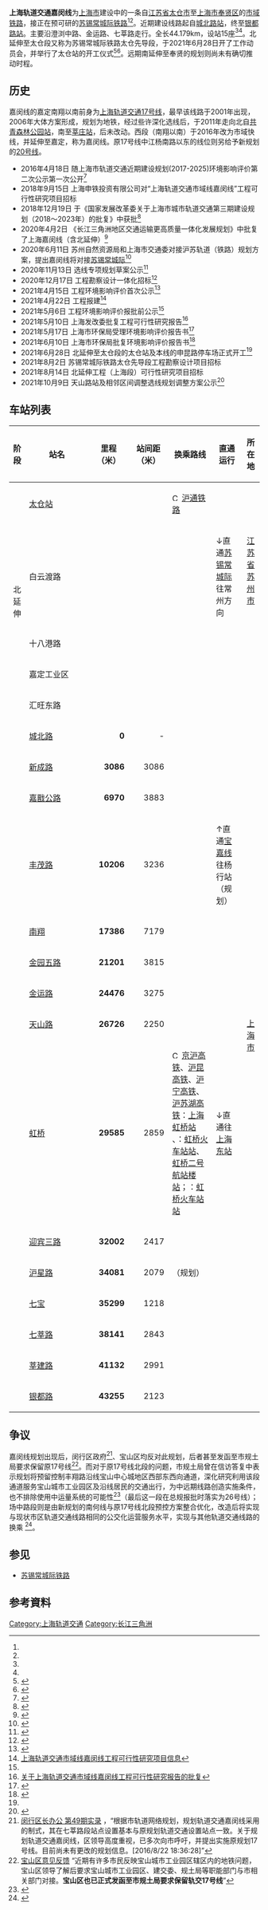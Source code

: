 {{SH Future infrastructure}}
{{JS Future infrastructure}}
{{NoteTA
|G1=Transport
|G2=Unit
}}
{{Infobox rail system-route
|rail_name=嘉闵线
|banner_color={{上海地铁颜色|嘉闵|yes}}
|logo_filename=
|image=
|imagesize=
|caption=
|image_width=
|code_name=
|locale={{CHN}}[[上海市|上海市]]
|service_type=[[通勤铁路|市郊通勤铁路]]
|system=[[上海市域轨道交通|上海市域轨道交通]]
|status=建设中
|begin_operation=预计2027年6月
|system_length=44.179公里
|stations=15
|start=[[城北路站|城北路站]]<br />[[银都路站|银都路站]]
|fleet_size=8节[[CRH6|CRH6]]F型车
|max_speed=160公里/小時
|track_gauge={{标准轨}}
|min_radius=
|max_grade=
|engine=[[接触网供电|接触网供电]] 25000V 50Hz
|depot=
|operator=
|system_map=
|mapimage_width=250px
|map={{模板:嘉闵线RDT}}
}}

'''上海轨道交通嘉闵线'''为[[上海市|上海市]]建设中的一条自[[江苏省|江苏省]][[太仓市|太仓市]]至[[上海市|上海市]][[奉贤区|奉贤区]]的[[市域铁路|市域铁路]]，接正在预可研的[[苏锡常城际铁路|苏锡常城际铁路]]<ref name="taicang"/><ref name="taicang2"/>。近期建设线路起自[[城北路站|城北路站]]，终至[[银都路站|银都路站]]。主要沿澄浏中路、金运路、七莘路走行。全长44.179km，设站15座<ref name="envir20160418" /><ref name="国发"/>。北延伸至太仓段又称为苏锡常城际铁路太仓先导段，于2021年6月28日开了工作动员会，并举行了太仓站的开工仪式<ref name="taicang2">{{cite news | title = 苏州16个重点交通项目集中开工 总投资596.18亿元| publisher = 江苏人民政府 | date = 2021-07-09 | url = http://www.jiangsu.gov.cn/art/2021/6/29/art_33718_9865556.html?gqnahi=affiy2 | language = zh | accessdate = 2021-07-09 | archive-date = 2021-07-09 | archive-url = http://www.freezepage.com/1625806171IFSJFCZBLK | dead-url = no }}</ref><ref name="taicang">{{cite news | title = 解锁“沪太同城”新速度！ | publisher = 太仓发布 | date = 2021-07-09 | url = https://mp.weixin.qq.com/s/8dgC_lMvMfWAw_fLCuWfuA | language = zh | accessdate = 2021-07-09 | archive-date = 2021-07-09 | archive-url = https://web.archive.org/web/20210709190851/https://mp.weixin.qq.com/s/8dgC_lMvMfWAw_fLCuWfuA }}</ref>。远期南延伸至奉贤的规划则尚未有确切推动时程。

==历史==
{{main|上海轨道交通17号线 (2010年前)}}
嘉闵线的嘉定南翔以南前身为[[上海轨道交通17号线_(2010年前)|上海轨道交通17号线]]，最早该线路于2001年出现，2006年大体方案形成，规划为地铁，经过些许深化选线后，于2011年走向北自[[共青森林公园站|共青森林公园站]]，南至[[莘庄站|莘庄站]]，后未改动。西段（南翔以南）于2016年改为市域快线，并延伸至嘉定，称为嘉闵线。原17号线中江杨南路以东的线位则另给予新规划的[[上海轨道交通20号线|20号线]]。

*2016年4月18日 随上海市轨道交通近期建设规划(2017-2025)环境影响评价第二次公示第一次公开<ref name="envir20160418">{{cite news|url=http://www.envir.gov.cn/docs/2016/20160418709.htm|title=上海市轨道交通近期建设规划(2017-2025)环境影响评价第二次公示|last=|first=|date=2016-04-18|work=|publisher=上海环境热线|accessdate=|language=zh|archiveurl=https://web.archive.org/web/20160506185941/http://www.envir.gov.cn/docs/2016/20160418709.htm|archivedate=2016-05-06|dead-url=no}}</ref>
*2018年9月15日 上海申铁投资有限公司对“上海轨道交通市域线嘉闵线”工程可行性研究项目招标
*2018年12月19日 于《国家发展改革委关于上海市城市轨道交通第三期建设规划（2018～2023年）的批复》中获批<ref name="国发">{{cite web |title=国家发展改革委关于上海市城市轨道交通第三期建设规划（2018～2023年）的批复 |url=http://www.ndrc.gov.cn/gzdt/201812/t20181219_922982.html |publisher=[[国家发展改革委|国家发展改革委]] |accessdate=2018-12-20 |archive-url=https://web.archive.org/web/20181219100744/http://www.ndrc.gov.cn/gzdt/201812/t20181219_922982.html |archive-date=2018-12-19 |dead-url=yes }}</ref>
*2020年4月2日 《长江三角洲地区交通运输更高质量一体化发展规划》中批复了上海嘉闵线（含北延伸）<ref name="20200429fgw">{{cite news | title = 长江三角洲地区交通运输更高质量一体化发展规划 | publisher = 国家发展改革委 交通运输部 | date = 2020-04-02 | url = http://www.gov.cn/zhengce/zhengceku/2020-04/29/5507368/files/a3b6b099ebbf416985bf6b807a5a433f.pdf | language = zh | accessdate = 2020-11-16 | archive-date = 2020-07-27 | archive-url = https://web.archive.org/web/20200727124930/http://www.gov.cn/zhengce/zhengceku/2020-04/29/5507368/files/a3b6b099ebbf416985bf6b807a5a433f.pdf | dead-url = no }}</ref>
*2020年6月11日 苏州自然资源局和上海市交通委对接沪苏轨道（铁路）规划方案，提出嘉闵线将对接[[苏锡常快线|苏锡常城际]]<ref>{{cite web|url=http://zrzy.jiangsu.gov.cn/sz/gtzx/gzdt/202006/t20200615_933288.htm|archive-url=http://www.freezepage.com/1592380564QBAYMBCCTX|publisher=苏州自然资源与规划局|title=上海市交通委员会赴我市对接沪苏轨道（铁路）规划方案情况|accessdate=2020-06-17|archive-date=2020-06-17|dead-url=no}}</ref>
*2020年11月13日 选线专项规划草案公示<ref name=jtw202011>{{cite web|title=上海市轨道交通嘉闵线（城北路站—银都路站）选线专项规划（草案公示）|url=http://www.shsttz.cn/STTZOAGS/ext_resource/notice2.pdf|date=2020-11-13|accessdate=2020-11-13|archive-url=https://web.archive.org/web/20201113115545/http://www.shsttz.cn/STTZOAGS/ext_resource/notice2.pdf|archive-date=2020-11-13|dead-url=no}}</ref>
*2020年12月17日 工程勘察设计一体化招标<ref>{{Cite web |url=https://ciac.zjw.sh.gov.cn/NetInterBidweb/GKTB/DefaultV2019.aspx?gkzbXh=171033 |title=上海轨道交通市域线嘉闵线工程勘察设计一体化 |access-date=2021-06-11 |archive-date=2021-06-11 |archive-url=https://web.archive.org/web/20210611070839/https://ciac.zjw.sh.gov.cn/NetInterBidweb/GKTB/DefaultV2019.aspx?gkzbXh=171033 }}</ref>
*2021年4月15日 工程环境影响评价首次公示<ref name="hp20210420">{{cite web |title=上海轨道交通市域线嘉闵线工程环境影响报告书 环境影响报告书公众意见征求的网络公示 |url=https://e2.sthj.sh.gov.cn/jsxmxxgk/eiareport/action/jsxm_eiaReportDetail.do?from=jsxm&stEiaId=485bdfe8-7496-4259-805e-675fd8f4f425&type=%E6%8A%A5%E5%91%8A%E4%B9%A6 |access-date=2022-04-20}}</ref>
*2021年4月22日 工程报建<ref>[https://ciac.zjw.sh.gov.cn/xmbjwsbsweb/xmquery/XmDetail.aspx?bjbh=cE9TNVlpQi9LcTIwb3VZRnY0Yjd0Wi9rQk9NbWtXRng= 上海轨道交通市域线嘉闵线工程可行性研究项目信息]</ref>
*2021年5月6日 工程环境影响评价报批前公示<ref name="hp20210420" />
*2021年5月10日 上海发改委批复工程可行性研究报告<ref>[https://app.fgw.sh.gov.cn/fgw-interaction-front/biz/projectApproval/info?id=b3b955a7db134e728638ea81d48d59af 关于上海轨道交通市域线嘉闵线工程可行性研究报告的批复]</ref>
*2021年5月17日 上海市环保局受理环境影响评价报告书<ref>{{Cite web |url=https://link.sthj.sh.gov.cn/shhj/fa/cms/shhj/hpgs_pdf_login.jsp?fileName=47D11574B6A44580A81CE7096D520A3C_%E5%85%AC%E7%A4%BA_1.pdf |title=上海市轨道交通嘉闵线环境影响评价报告书 |access-date=2021-06-11 |archive-date=2021-06-11 |archive-url=https://web.archive.org/web/20210611070834/https://link.sthj.sh.gov.cn/shhj/fa/cms/shhj/hpgs_pdf_login.jsp?fileName=47D11574B6A44580A81CE7096D520A3C_%E5%85%AC%E7%A4%BA_1.pdf }}</ref>
*2021年6月10日 上海市环保局批复环境影响评价报告书<ref>{{Cite web |url=https://link.sthj.sh.gov.cn/file/exchange_file/A0B5FCB0F5664B9F885C0711D469CED5_%E6%AD%A3%E6%96%87_3.pdf |title=关于“上海轨道交通市域线嘉闵线工程”环境影响报告书的审批意见 |access-date=2021-06-11 |archive-date=2021-06-11 |archive-url=https://web.archive.org/web/20210611070833/https://link.sthj.sh.gov.cn/file/exchange_file/A0B5FCB0F5664B9F885C0711D469CED5_%E6%AD%A3%E6%96%87_3.pdf |dead-url=no }}</ref>
*2021年6月28日 北延伸至太仓段的太仓站及本线的申昆路停车场正式开工<ref name="taicang2"/>
*2021年8月2日 苏锡常城际铁路太仓先导段工程勘察设计项目招标
*2021年8月14日 北延伸工程（上海段）可行性研究项目招标
*2021年10月9日 天山路站及相邻区间调整选线规划调整方案公示<ref>{{Cite web |url=http://www.shsttz.cn/STTZOAGS/ext_resource/notice3.pdf |title=上海市轨道交通嘉闵线（吴淞江—虹桥站）选线及相关设施专项规划局部调整（草案公示）  |access-date=2021-11-28 |archive-date=2021-11-28 |archive-url=https://web.archive.org/web/20211128164244/http:/www.shsttz.cn/STTZOAGS/ext_resource/notice3.pdf |dead-url=yes }}</ref>

==车站列表==
{| class="wikitable" 
|-
!style="width: 1em"|阶段
!style="width: 7em"|站名
!style="width: 4em"|里程<br/>（米）
!style="width: 4em"|站间距<br/>（米）
!换乘路线
!直通运行
!colspan="2" |所在地
|- style="border-top:3px solid {{上海地铁颜色|嘉闵|yes}}"
| rowspan="5" |北延伸
|[[太仓站|太仓站]]
|
|
|[[File:China_Railways.svg|15px]] [[沪通铁路|沪通铁路]]
|
| style="text-align:center; width:20px;" rowspan="3" |[[江苏省|江苏省]][[苏州市|苏州市]]
| style="text-align:center; width:20px;" rowspan="3" |[[太仓市|太仓市]]
|-
|白云渡路
|
|
|
|↓直通[[苏锡常城际铁路|苏锡常城际]]往常州方向
|-
|十八港路
|
|
|
|
|-
|嘉定工业区
|
|
|
|
| style="text-align:center; width:20px;" rowspan="17" |[[上海市|上海市]]
| style="text-align:center; width:20px;" rowspan="9" |[[嘉定区|嘉定区]]
|-
|汇旺东路
|
|
|
|
|-
| rowspan="15" |
|[[城北路站|城北路]]
|align=right|'''0'''
|align=right| -
|
|
|-
|[[新成路站|新成路]]
|align=right|'''3086'''
|align=right|3086
|
|
|-
|[[嘉戬公路站|嘉戬公路]]
|align=right|'''6970'''
|align=right|3883
|
|
|-
|[[丰茂路站|丰茂路]]
|align=right|'''10206'''
|align=right|3236
|
|↑直通[[宝嘉线|宝嘉线]]往杨行站（规划）
|-
|[[南翔站|南翔]]
|align=right|'''17386'''
|align=right|7179
|{{上海地铁线路名|11}}
|
|-
|[[金园五路站|金园五路]]
|align=right|'''21201'''
|align=right|3815
|{{上海地铁线路名|14}}
|
|-
|[[金运路站|金运路]]
|align=right|'''24476'''
|align=right|3275
|{{上海地铁线路名|13}}
|
|-
|[[天山路站|天山路]]
|align=right|'''26726'''
|align=right|2250
|
|
| style="text-align:center; width:20px;" rowspan="8" |[[闵行区|闵行区]]
|-
|[[上海虹桥站|虹桥]]
|align=right|'''29585'''
|align=right|2859
|[[File:China_Railways.svg|15px]] [[京沪高速铁路|京沪高铁]]、[[沪昆高速铁路|沪昆高铁]]、[[沪宁城际铁路|沪宁高铁]]、[[沪苏湖铁路|沪苏湖高铁]]：[[上海虹桥站|上海虹桥站]]<br />{{Show if file exists|comment=檔案不存在 ，可從英文維基百科取得（本模板會在檔案恢復時自動顯示檔案，並由機器人自動清理模板，無需撤銷機器人的編輯）|file=Shanghai_Metro_logo.svg|text=[[File:Shanghai_Metro_logo.svg|15px]]}}{{上海地铁线路名|2}}、{{上海地铁线路名|10}}：[[虹桥火车站站|虹桥火车站站]]、[[虹桥二号航站楼站|虹桥二号航站楼站]]；{{上海地铁线路名|17}}：[[虹桥火车站站|虹桥火车站站]]
|↓直通{{上海地铁线路名|机联}}往[[上海东站|上海东站]]
|-
|[[迎宾三路站|迎宾三路]]
|align=right|'''32002'''
|align=right|2417
|
|
|-
|[[沪星路站|沪星路]]
|align=right|'''34081'''
|align=right|2079
|{{上海地铁线路名|25}}（规划）
|
|-
|[[七宝站|七宝]]
|align=right|'''35299'''
|align=right|1218
|{{上海地铁线路名|9}}
|
|-
|[[七莘路站|七莘路]]
|align=right|'''38141'''
|align=right|2843
|{{上海地铁线路名|12}}
|
|-
|[[莘建路站|莘建路]]
|align=right|'''41132'''
|align=right|2991
|
|
|-
|[[银都路站|银都路]]
|align=right|'''43255'''
|align=right|2123
|{{上海地铁线路名|5}}
|
|}

==争议==
嘉闵线规划出现后，闵行区政府<ref>[http://wsbg.shmh.gov.cn/shmhwsbg/Zxft/ReviewList.aspx?meetguid=288cff37-44c6-4f94-a546-35180e077b4b 闵行区长办公 第49期实录] {{Wayback|url=http://wsbg.shmh.gov.cn/shmhwsbg/Zxft/ReviewList.aspx?meetguid=288cff37-44c6-4f94-a546-35180e077b4b |date=20161112080300 }}，“根据市轨道网络规划，规划轨道交通嘉闵线采用的制式，其在七莘路段站点设置基本与原规划轨道交通设置站点一致。关于规划轨道交通嘉闵线，区领导高度重视，已多次向市呼吁，并提出实施原规划17号线。目前尚未有更改的规划信息。[2016/8/22 18:36:28]”</ref>、宝山区均反对此规划，后者甚至发函至市规土局要求保留原17号线<ref>[http://shanghai.metrofans.cn/thread-384305-1-1.html 宝山区意见反馈] {{Wayback|url=http://shanghai.metrofans.cn/thread-384305-1-1.html |date=20201104040947 }} “近期有许多市民反映宝山城市工业园区辖区内的地铁问题，宝山区领导了解后要求宝山城市工业园区、建交委、规土局等职能部门与市相关部门对接。'''宝山区也已正式发函至市规土局要求保留轨交17号线'''”</ref>。而对于原17号线北段的问题，市规土局曾在信访答复中表示规划将预留控制丰翔路沿线宝山中心城地区西部东西向通道，深化研究利用该段通道服务宝山城市工业园区及沿线居民的交通出行，为中远期线路创造实施条件，也不排除使用中运量系统的可能性<ref>{{Cite web |url=http://wsxf.sh.gov.cn/xf_rmyjzj/LetterInfo.aspx?State=C4AD4221A364E620&LetterID=1501E652E4206EF3 |title=上海规土局答复“建议在嘉闵线拉一条支线到宝山城市工业园区” |accessdate=2016-11-11 |archive-date=2020-11-04 |archive-url=https://web.archive.org/web/20201104034052/http://wsxf.sh.gov.cn/xf_rmyjzj/LetterInfo.aspx?State=C4AD4221A364E620&LetterID=1501E652E4206EF3 |dead-url=no }}</ref>（最后这一段在总规报批时落实为26号线）；场中路段则是由新规划的南何线与原17号线北段预控方案整合优化，改造后将实现与现状市区轨道交通线路相同的公交化运营服务水平，实现与其他轨道交通线路的换乘 <ref>{{Cite web |url=http://wsxf.sh.gov.cn/szzcnew/PageList.aspx?State=C4AD4221A364E620&LetterID=5D04D63E7653F309 |title=上海规土局答复“抗议轨交原17号线丰翔路环镇北路场中路政立路段取消” |accessdate=2016-11-11 |archive-date=2016-11-12 |archive-url=https://web.archive.org/web/20161112014323/http://wsxf.sh.gov.cn/szzcnew/PageList.aspx?State=C4AD4221A364E620&LetterID=5D04D63E7653F309 |dead-url=yes }}</ref>。

==参见==
*[[苏锡常城际铁路|苏锡常城际铁路]]

== 参考資料 ==
{{reflist|2}}
{{上海嘉闵线|nocat}}
{{上海轨道交通线路列表}}
{{中华人民共和国的市郊铁路}}

[[Category:上海轨道交通|Category:上海轨道交通]]
[[Category:长江三角洲|Category:长江三角洲]]